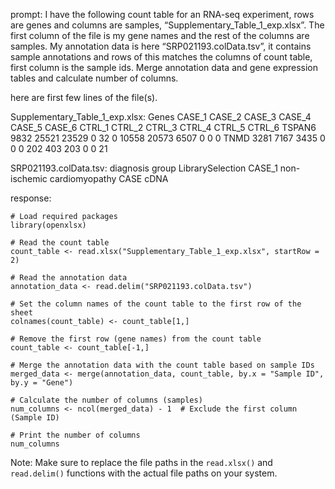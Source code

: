prompt:
I have the following count table for an RNA-seq experiment, rows are genes and columns are samples, "Supplementary_Table_1_exp.xlsx". The first column of the file is my gene names and the rest of the columns are samples. My annotation data is here  "SRP021193.colData.tsv", it contains sample annotations and rows of this matches the columns of count table, first column is the sample ids. Merge annotation data and gene expression tables and calculate number of columns.

here are first few lines of the file(s).

Supplementary_Table_1_exp.xlsx:
Genes	CASE_1	CASE_2	CASE_3	CASE_4	CASE_5	CASE_6	CTRL_1	CTRL_2	CTRL_3	CTRL_4	CTRL_5	CTRL_6
TSPAN6	9832	25521	23529	0	32	0	10558	20573	6507	0	0	 0
TNMD	3281	 7167	 3435	0	 0	0	  202	  403	 203	0	0	21


SRP021193.colData.tsv:
diagnosis	group	LibrarySelection
CASE_1	non-ischemic cardiomyopathy	CASE	cDNA


response:
```
# Load required packages
library(openxlsx)

# Read the count table
count_table <- read.xlsx("Supplementary_Table_1_exp.xlsx", startRow = 2)

# Read the annotation data
annotation_data <- read.delim("SRP021193.colData.tsv")

# Set the column names of the count table to the first row of the sheet
colnames(count_table) <- count_table[1,]

# Remove the first row (gene names) from the count table
count_table <- count_table[-1,]

# Merge the annotation data with the count table based on sample IDs
merged_data <- merge(annotation_data, count_table, by.x = "Sample ID", by.y = "Gene")

# Calculate the number of columns (samples)
num_columns <- ncol(merged_data) - 1  # Exclude the first column (Sample ID)

# Print the number of columns
num_columns
```
Note: Make sure to replace the file paths in the `read.xlsx()` and `read.delim()` functions with the actual file paths on your system.
